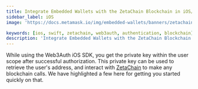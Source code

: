 ```yaml
---
title: Integrate Embedded Wallets with the ZetaChain Blockchain in iOS/Swift Applications
sidebar_label: iOS
image: 'https://docs.metamask.io/img/embedded-wallets/banners/zetachain.png'

keywords: [ios, swift, zetachain, web3auth, authentication, blockchain]
description: 'Integrate Embedded Wallets with the ZetaChain Blockchain in iOS/Swift Applications | Embedded Wallets'
---
```



<SEO
  title="Integrate Embedded Wallets with the ZetaChain Blockchain in iOS/Swift Applications"
  description="Integrate Embedded Wallets with the ZetaChain Blockchain in iOS/Swift Applications | Embedded Wallets"
  image="https://docs.metamask.io/img/embedded-wallets/banners/zetachain.png"
  slug="/embedded-wallets/connect-blockchain/evm/zetachain/ios"
/>

While using the Web3Auth iOS SDK, you get the private key within the user scope after successful authorization. This private key can be used to retrieve the user's address, and interact with [ZetaChain](https://www.zetachain.com/) to make any blockchain calls. We have highlighted a few here for getting you started quickly on that.

<EVMInteraction />
